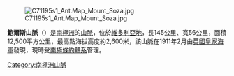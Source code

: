 [[Image:C71195s1_Ant.Map_Mount_Soza.jpg|thumb]]

{{coord|71|10|S|163|15|E|display=title}}

'''鮑爾斯山脈'''（{{lang-en|Bowers Mountains}}）是[[南極洲|南極洲]]的[[山脈|山脈]]，位於[[維多利亞地|維多利亞地]]，長145公里、寬56公里，面積12,500平方公里，最高點海拔高度約2,600米，該山脈在1911年2月由[[英國皇家海軍|英國皇家海軍]]發現，現時受[[南極條約體系|南極條約體系]]管理。

{{Antarctica-geo-stub}}
[[Category:南極洲山脈|Category:南極洲山脈]]